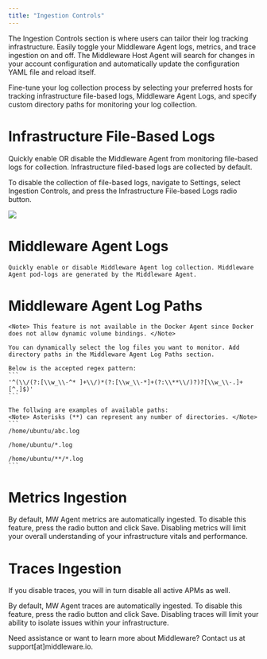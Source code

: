 ```yaml
---
title: "Ingestion Controls"
---
```


The Ingestion Controls section is where users can tailor their log tracking infrastructure. Easily toggle your Middleware Agent logs, metrics, and trace ingestion on and off. The Middleware Host Agent will search for changes in your account configuration and automatically update the configuration YAML file and reload itself.

Fine-tune your log collection process by selecting your preferred hosts for tracking infrastructure file-based logs, Middleware Agent Logs, and specify custom directory paths for monitoring your log collection.

# Infrastructure File-Based Logs
Quickly enable OR disable the Middleware Agent from monitoring file-based logs for collection. Infrastructure filed-based logs are collected by default.

To disable the collection of file-based logs, navigate to Settings, select Ingestion Controls, and press the Infrastructure File-based Logs radio button.

![](https://lh7-us.googleusercontent.com/Ijh11Aj-uSIx8AmzhKxld7bjoIk7HOc8-x4f14BWazsqh04YbeKTQS8h0tR_xSOwXuJFzQy8aQHqZnzlt_b5QrCjOJ_nbVfiPGh7SotHsqepq_SrVrhT3_CsWXeyoS5IcAH73xWEDLlM62dJbQAFDvc)


# Middleware Agent Logs
    Quickly enable or disable Middleware Agent log collection. Middleware Agent pod-logs are generated by the Middleware Agent.

# Middleware Agent Log Paths
    
    <Note> This feature is not available in the Docker Agent since Docker does not allow dynamic volume bindings. </Note>
    
    You can dynamically select the log files you want to monitor. Add directory paths in the Middleware Agent Log Paths section.  

    Below is the accepted regex pattern:
    ```
    '^(\\/(?:[\\w_\\-^* ]+\\/)*(?:[\\w_\\-*]+(?:\\**\\/)?)?[\\w_\\-.]+[^.]$)'
    ```

    The follwing are examples of available paths:
    <Note> Asterisks (**) can represent any number of directories. </Note>
    ```
    /home/ubuntu/abc.log

    /home/ubuntu/*.log

    /home/ubuntu/**/*.log 
    ```

# Metrics Ingestion

By default, MW Agent metrics are automatically ingested. To disable this feature, press the radio button and click Save. Disabling metrics will limit your overall understanding of your infrastructure vitals and performance.

# Traces Ingestion

<Warning> If you disable traces, you will in turn disable all active APMs as well. </Warning>

By default, MW Agent traces are automatically ingested. To disable this feature, press the radio button and click Save. Disabling traces will limit your ability to isolate issues within your infrastructure.

<Note> Need assistance or want to learn more about Middleware? Contact us at support[at]middleware.io. </Note>
